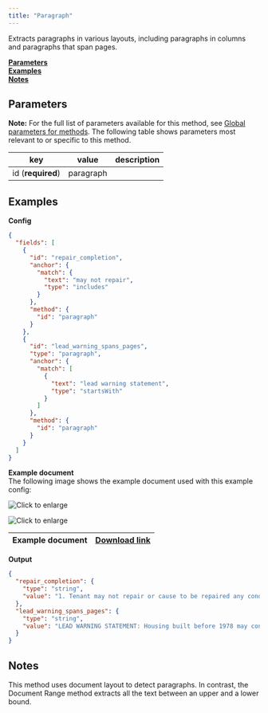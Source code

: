 ```yaml
---
title: "Paragraph"
---
```


Extracts paragraphs in various layouts, including paragraphs in columns and paragraphs that span pages. 

[**Parameters**](https://sensible-87.mintlify.app/senseml-reference/methods/document-range#parameters)  
[**Examples**](https://sensible-87.mintlify.app/senseml-reference/methods/document-range#examples)  
[**Notes**](https://sensible-87.mintlify.app/senseml-reference/methods/document-range#notes)

## Parameters

**Note:** For the full list of parameters available for this method, see [Global parameters for methods](https://sensible-87.mintlify.app/senseml-reference/field-query-object/method-object#global-parameters-for-methods). The following table shows parameters most relevant to or specific to this method.

| key               | value     | description |
| ----------------- | --------- | ----------- |
| id (**required**) | paragraph |             |

## Examples

**Config**

```JSON JSON 
{
  "fields": [
    {
      "id": "repair_completion",
      "anchor": {
        "match": {
          "text": "may not repair",
          "type": "includes"
        }
      },
      "method": {
        "id": "paragraph"
      }
    },
    {
      "id": "lead_warning_spans_pages",
      "type": "paragraph",
      "anchor": {
        "match": [
          {
            "text": "lead warning statement",
            "type": "startsWith"
          }
        ]
      },
      "method": {
        "id": "paragraph"
      }
    }
  ]
}
```
**Example document**  
The following image shows the example document used with this example config:

![Click to enlarge](/images/paragraph.png)

![Click to enlarge](/images/paragraph_1.png)

| Example document | [Download link](https://raw.githubusercontent.com/sensible-hq/sensible-docs/main/readme-sync/assets/v0/pdfs/paragraph.pdf) |
| ---------------- | -------------------------------------------------------------------------------------------------------------------------- |

**Output**

```JSON JSON 
{
  "repair_completion": {
    "type": "string",
    "value": "1. Tenant may not repair or cause to be repaired any condition, regardless of the cause, without Landlord's permission. All decisions regarding repairs, including the completion of any repair, whether to repair or replace the item, and the selection of contractors, will be at Landlord's sole discretion."
  },
  "lead_warning_spans_pages": {
    "type": "string",
    "value": "LEAD WARNING STATEMENT: Housing built before 1978 may contain lead-based paint. Lead from paint, paint chips, and dust can pose health hazards if not managed properly. Lead exposure is especially harmful to young children and pregnant women. Before renting a home built before 1978, landlords must disclose the presence of any known lead- based paint and/or lead-based paint hazards in the dwelling. Tenants must also receive a federally approved pamphlet on lead poisoning prevention."
  }
}
```
## Notes

This method uses document layout to detect paragraphs. In contrast, the Document Range method extracts all the text between an upper and a lower bound.